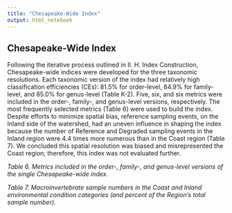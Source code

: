 ```yaml
---
title: "Chesapeake-Wide Index"
output: html_notebook
---
```


## Chesapeake-Wide Index

Following the iterative process outlined in II. H. Index Construction, Chesapeake-wide indices were developed for the three taxonomic resolutions. Each taxonomic version of the index had relatively high classification efficiencies (CEs): 81.5% for order-level, 84.9% for family-level, and 85.0% for genus-level (Table K-2). Five, six, and six metrics were included in the order-, family-, and genus-level versions, respectively. The most frequently selected metrics (Table 6) were used to build the index. Despite efforts to minimize spatial bias, reference sampling events, on the Inland side of the watershed, had an uneven influence in shaping the index because the number of Reference and Degraded sampling events in the Inland region were 4.4 times more numerous than in the Coast region (Table 7). We concluded this spatial resolution was biased and misrepresented the Coast region; therefore, this index was not evaluated further.

_Table 6. Metrics included in the order-, family-, and genus-level versions of the single Chesapeake-wide index._

_Table 7. Macroinvertebrate sample numbers in the Coast and Inland environmental condition categories (and percent of the Region’s total sample number)._